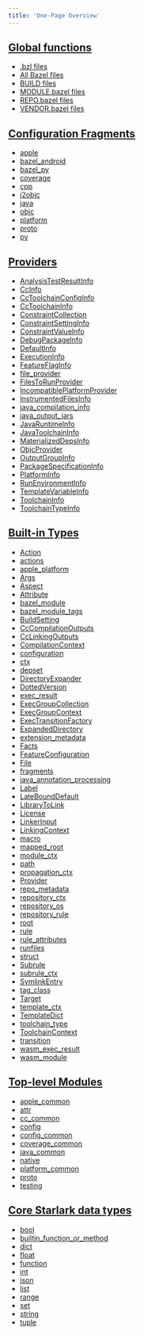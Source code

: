 ```yaml
---
title: 'One-Page Overview'
---
```




## [Global functions](/rules/lib/globals)

- [.bzl files](/rules/lib/globals/bzl)
- [All Bazel files](/rules/lib/globals/all)
- [BUILD files](/rules/lib/globals/build)
- [MODULE.bazel files](/rules/lib/globals/module)
- [REPO.bazel files](/rules/lib/globals/repo)
- [VENDOR.bazel files](/rules/lib/globals/vendor)

## [Configuration Fragments](/rules/lib/fragments)

- [apple](/rules/lib/fragments/apple)
- [bazel\_android](/rules/lib/fragments/bazel_android)
- [bazel\_py](/rules/lib/fragments/bazel_py)
- [coverage](/rules/lib/fragments/coverage)
- [cpp](/rules/lib/fragments/cpp)
- [j2objc](/rules/lib/fragments/j2objc)
- [java](/rules/lib/fragments/java)
- [objc](/rules/lib/fragments/objc)
- [platform](/rules/lib/fragments/platform)
- [proto](/rules/lib/fragments/proto)
- [py](/rules/lib/fragments/py)

## [Providers](/rules/lib/providers)

- [AnalysisTestResultInfo](/rules/lib/providers/AnalysisTestResultInfo)
- [CcInfo](/rules/lib/providers/CcInfo)
- [CcToolchainConfigInfo](/rules/lib/providers/CcToolchainConfigInfo)
- [CcToolchainInfo](/rules/lib/providers/CcToolchainInfo)
- [ConstraintCollection](/rules/lib/providers/ConstraintCollection)
- [ConstraintSettingInfo](/rules/lib/providers/ConstraintSettingInfo)
- [ConstraintValueInfo](/rules/lib/providers/ConstraintValueInfo)
- [DebugPackageInfo](/rules/lib/providers/DebugPackageInfo)
- [DefaultInfo](/rules/lib/providers/DefaultInfo)
- [ExecutionInfo](/rules/lib/providers/ExecutionInfo)
- [FeatureFlagInfo](/rules/lib/providers/FeatureFlagInfo)
- [file\_provider](/rules/lib/providers/file_provider)
- [FilesToRunProvider](/rules/lib/providers/FilesToRunProvider)
- [IncompatiblePlatformProvider](/rules/lib/providers/IncompatiblePlatformProvider)
- [InstrumentedFilesInfo](/rules/lib/providers/InstrumentedFilesInfo)
- [java\_compilation\_info](/rules/lib/providers/java_compilation_info)
- [java\_output\_jars](/rules/lib/providers/java_output_jars)
- [JavaRuntimeInfo](/rules/lib/providers/JavaRuntimeInfo)
- [JavaToolchainInfo](/rules/lib/providers/JavaToolchainInfo)
- [MaterializedDepsInfo](/rules/lib/providers/MaterializedDepsInfo)
- [ObjcProvider](/rules/lib/providers/ObjcProvider)
- [OutputGroupInfo](/rules/lib/providers/OutputGroupInfo)
- [PackageSpecificationInfo](/rules/lib/providers/PackageSpecificationInfo)
- [PlatformInfo](/rules/lib/providers/PlatformInfo)
- [RunEnvironmentInfo](/rules/lib/providers/RunEnvironmentInfo)
- [TemplateVariableInfo](/rules/lib/providers/TemplateVariableInfo)
- [ToolchainInfo](/rules/lib/providers/ToolchainInfo)
- [ToolchainTypeInfo](/rules/lib/providers/ToolchainTypeInfo)

## [Built-in Types](/rules/lib/builtins)

- [Action](/rules/lib/builtins/Action)
- [actions](/rules/lib/builtins/actions)
- [apple\_platform](/rules/lib/builtins/apple_platform)
- [Args](/rules/lib/builtins/Args)
- [Aspect](/rules/lib/builtins/Aspect)
- [Attribute](/rules/lib/builtins/Attribute)
- [bazel\_module](/rules/lib/builtins/bazel_module)
- [bazel\_module\_tags](/rules/lib/builtins/bazel_module_tags)
- [BuildSetting](/rules/lib/builtins/BuildSetting)
- [CcCompilationOutputs](/rules/lib/builtins/CcCompilationOutputs)
- [CcLinkingOutputs](/rules/lib/builtins/CcLinkingOutputs)
- [CompilationContext](/rules/lib/builtins/CompilationContext)
- [configuration](/rules/lib/builtins/configuration)
- [ctx](/rules/lib/builtins/ctx)
- [depset](/rules/lib/builtins/depset)
- [DirectoryExpander](/rules/lib/builtins/DirectoryExpander)
- [DottedVersion](/rules/lib/builtins/DottedVersion)
- [exec\_result](/rules/lib/builtins/exec_result)
- [ExecGroupCollection](/rules/lib/builtins/ExecGroupCollection)
- [ExecGroupContext](/rules/lib/builtins/ExecGroupContext)
- [ExecTransitionFactory](/rules/lib/builtins/ExecTransitionFactory)
- [ExpandedDirectory](/rules/lib/builtins/ExpandedDirectory)
- [extension\_metadata](/rules/lib/builtins/extension_metadata)
- [Facts](/rules/lib/builtins/Facts)
- [FeatureConfiguration](/rules/lib/builtins/FeatureConfiguration)
- [File](/rules/lib/builtins/File)
- [fragments](/rules/lib/builtins/fragments)
- [java\_annotation\_processing](/rules/lib/builtins/java_annotation_processing)
- [Label](/rules/lib/builtins/Label)
- [LateBoundDefault](/rules/lib/builtins/LateBoundDefault)
- [LibraryToLink](/rules/lib/builtins/LibraryToLink)
- [License](/rules/lib/builtins/License)
- [LinkerInput](/rules/lib/builtins/LinkerInput)
- [LinkingContext](/rules/lib/builtins/LinkingContext)
- [macro](/rules/lib/builtins/macro)
- [mapped\_root](/rules/lib/builtins/mapped_root)
- [module\_ctx](/rules/lib/builtins/module_ctx)
- [path](/rules/lib/builtins/path)
- [propagation\_ctx](/rules/lib/builtins/propagation_ctx)
- [Provider](/rules/lib/builtins/Provider)
- [repo\_metadata](/rules/lib/builtins/repo_metadata)
- [repository\_ctx](/rules/lib/builtins/repository_ctx)
- [repository\_os](/rules/lib/builtins/repository_os)
- [repository\_rule](/rules/lib/builtins/repository_rule)
- [root](/rules/lib/builtins/root)
- [rule](/rules/lib/builtins/rule)
- [rule\_attributes](/rules/lib/builtins/rule_attributes)
- [runfiles](/rules/lib/builtins/runfiles)
- [struct](/rules/lib/builtins/struct)
- [Subrule](/rules/lib/builtins/Subrule)
- [subrule\_ctx](/rules/lib/builtins/subrule_ctx)
- [SymlinkEntry](/rules/lib/builtins/SymlinkEntry)
- [tag\_class](/rules/lib/builtins/tag_class)
- [Target](/rules/lib/builtins/Target)
- [template\_ctx](/rules/lib/builtins/template_ctx)
- [TemplateDict](/rules/lib/builtins/TemplateDict)
- [toolchain\_type](/rules/lib/builtins/toolchain_type)
- [ToolchainContext](/rules/lib/builtins/ToolchainContext)
- [transition](/rules/lib/builtins/transition)
- [wasm\_exec\_result](/rules/lib/builtins/wasm_exec_result)
- [wasm\_module](/rules/lib/builtins/wasm_module)

## [Top-level Modules](/rules/lib/toplevel)

- [apple\_common](/rules/lib/toplevel/apple_common)
- [attr](/rules/lib/toplevel/attr)
- [cc\_common](/rules/lib/toplevel/cc_common)
- [config](/rules/lib/toplevel/config)
- [config\_common](/rules/lib/toplevel/config_common)
- [coverage\_common](/rules/lib/toplevel/coverage_common)
- [java\_common](/rules/lib/toplevel/java_common)
- [native](/rules/lib/toplevel/native)
- [platform\_common](/rules/lib/toplevel/platform_common)
- [proto](/rules/lib/toplevel/proto)
- [testing](/rules/lib/toplevel/testing)

## [Core Starlark data types](/rules/lib/core)

- [bool](/rules/lib/core/bool)
- [builtin\_function\_or\_method](/rules/lib/core/builtin_function_or_method)
- [dict](/rules/lib/core/dict)
- [float](/rules/lib/core/float)
- [function](/rules/lib/core/function)
- [int](/rules/lib/core/int)
- [json](/rules/lib/core/json)
- [list](/rules/lib/core/list)
- [range](/rules/lib/core/range)
- [set](/rules/lib/core/set)
- [string](/rules/lib/core/string)
- [tuple](/rules/lib/core/tuple)
